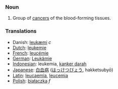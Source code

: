 === Noun ===

# Group of [[cancer]]s of the blood-forming tissues.

=== Translations ===
* Danish: [[leukæmi]] ''c''
*[[Dutch]]: [[leukemie]]
*[[French]]: [[leucémie]]
*[[German]]: [[Leukämie]]
*[[Indonesian]]: leukemia, [[kanker darah]]
*[[Japanese]]: [[白血病]] ([[はっけつびょう]], hakketsubyō)
*[[Latin]]: [[leucaemia]], [[leucemia]]
*[[Polish]]: [[białaczka]] ''f''
